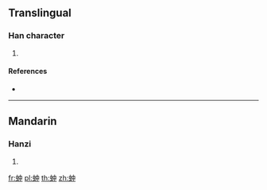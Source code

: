 {{character info/new}}
==Translingual==

===Han character===
{{Han char|rn=142|rad=虫|as=04|sn=10|four=|canj=LIL|ids=⿰虫中}}

# {{defn|Han|sort=虫04}}

====References====
* {{Han ref|kx=1078.080|dkj=32881|dj=1547.070|hdz=42838.130|uh=869B|ud=34459}}

----

==Mandarin==

===Hanzi===
{{cmn-hanzi|pin=[[zhòng]] ([[zhong4]])|wg=chung<sup>4</sup>}}

# {{defn|lang=cmn|sort=虫04}}

[[fr:蚛]]
[[pl:蚛]]
[[th:蚛]]
[[zh:蚛]]